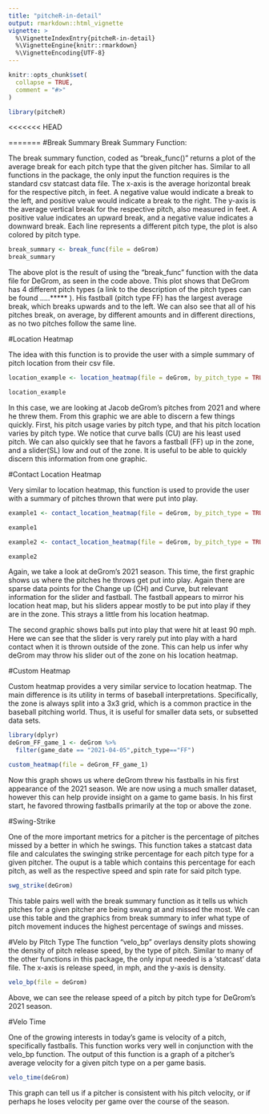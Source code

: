 ```yaml
---
title: "pitcheR-in-detail"
output: rmarkdown::html_vignette
vignette: >
  %\VignetteIndexEntry{pitcheR-in-detail}
  %\VignetteEngine{knitr::rmarkdown}
  %\VignetteEncoding{UTF-8}
---
```


```r
knitr::opts_chunk$set(
  collapse = TRUE,
  comment = "#>"
)
```

```r
library(pitcheR)
```


<<<<<<< HEAD



=======
#Break Summary
Break Summary Function:

The break summary function, coded as "break_func()" returns a plot of the average break for each pitch type that the given pitcher has. Similar to all functions in the package, the only input the function requires is the standard csv statcast data file. The x-axis is the average horizontal break for the respective pitch, in feet. A negative value would indicate a break to the left, and positive value would indicate a break to the right. The y-axis is the average vertical break for the respective pitch, also measured in feet. A positive value indicates an upward break, and a negative value indicates a downward break. Each line represents a different pitch type, the plot is also colored by pitch type.

```r
break_summary <- break_func(file = deGrom)
break_summary
```

The above plot is the result of using the "break_func" function with the data file for DeGrom, as seen in the code above. This plot shows that DeGrom has 4 different pitch types (a link to the description of the pitch types can be found .....***** ). His fastball (pitch type FF) has the largest average break, which breaks upwards and to the left. We can also see that all of his pitches break, on average, by different amounts and in different directions, as no two pitches follow the same line. 

#Location Heatmap

The idea with this function is to provide the user with a simple summary of pitch location from their csv file.

```r
location_example <- location_heatmap(file = deGrom, by_pitch_type = TRUE)

location_example
```

In this case, we are looking at Jacob deGrom's pitches from 2021 and where he threw them. From this graphic we are able to discern a few things quickly. First, his pitch usage varies by pitch type, and that his pitch location varies by pitch type. We notice that curve balls (CU) are his least used pitch. We can also quickly see that he favors a fastball (FF) up in the zone, and a slider(SL) low and out of the zone. It is useful to be able to quickly discern this information from one graphic.

#Contact Location Heatmap

Very similar to location heatmap, this function is used to provide the user with a summary of pitches thrown that were put into play.

```r
example1 <- contact_location_heatmap(file = deGrom, by_pitch_type = TRUE, hit.status = FALSE, min.exit.velocity =0.0)

example1

example2 <- contact_location_heatmap(file = deGrom, by_pitch_type = TRUE, hit.status = FALSE, min.exit.velocity =90.0)

example2
```

Again, we take a look at deGrom's 2021 season. This time, the first graphic shows us where the pitches he throws get put into play. Again there are sparse data points for the Change up (CH) and Curve, but relevant information for the slider and fastball. The fastball appears to mirror his location heat map, but his sliders appear mostly to be put into play if they are in the zone. This strays a little from his location heatmap. 

The second graphic shows balls put into play that were hit at least 90 mph. Here we can see that the slider is very rarely put into play with a hard contact when it is thrown outside of the zone. This can help us infer why deGrom may throw his slider out of the zone on his location heatmap. 



#Custom Heatmap


Custom heatmap provides a very similar service to location heatmap. The main difference is its utility in terms of baseball interpretations. Specifically, the zone is always split into a 3x3 grid, which is a common practice in the baseball pitching world. Thus, it is useful for smaller data sets, or subsetted data sets.

```r
library(dplyr)
deGrom_FF_game_1 <- deGrom %>% 
  filter(game_date == "2021-04-05",pitch_type=="FF")

custom_heatmap(file = deGrom_FF_game_1)
```
Now this graph shows us where deGrom threw his fastballs in his first appearance of the 2021 season. We are now using a much smaller dataset, however this can help provide insight on a game to game basis. In his first start, he favored throwing fastballs primarily at the top or above the zone.



#Swing-Strike

One of the more important metrics for a pitcher is the percentage of pitches missed by a better in which he swings. This function takes a statcast data file and calculates the swinging strike percentage for each pitch type for a given pitcher. The ouput is a table which contains this percentage for each pitch, as well as the respective speed and spin rate for said pitch type.
```r
swg_strike(deGrom)
```
This table pairs well with the break summary function as it tells us which pitches for a given pitcher are being swung at and missed the most. We can use this table and the graphics from break summary to infer what type of pitch movement induces the highest percentage of swings and misses.

#Velo by Pitch Type
The function "velo_bp" overlays density plots showing the density of pitch release speed, by the type of pitch. Similar to many of the other functions in this package, the only input needed is a 'statcast' data file. The x-axis is release speed, in mph, and the y-axis is density. 
```r
velo_bp(file = deGrom)
```
Above, we can see the release speed of a pitch by pitch type for DeGrom's 2021 season.


#Velo Time

One of the growing interests in today's game is velocity of a pitch, specifically fastballs. This function works very well in conjunction with the velo_bp function. The output of this function is a graph of a pitcher's average velocity for a given pitch type on a per game basis.
```r
velo_time(deGrom)
```
This graph can tell us if a pitcher is consistent with his pitch velocity, or if perhaps he loses velocity per game over the course of the season.
